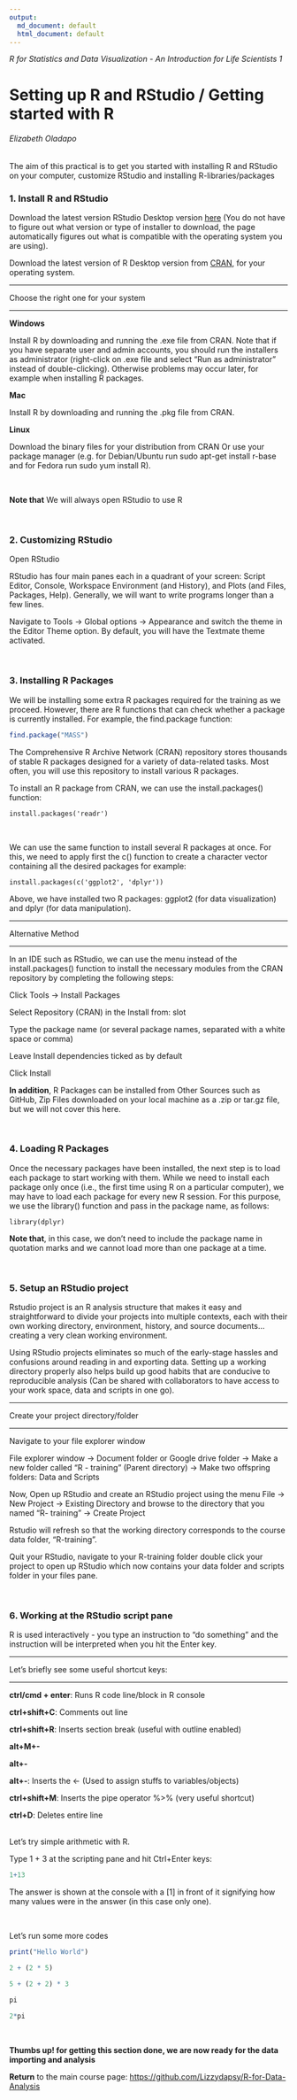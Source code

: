 ```yaml
---
output:
  md_document: default
  html_document: default
---
```


*R for Statistics and Data Visualization - An Introduction for Life
Scientists 1*

# Setting up R and RStudio / Getting started with R

###### Elizabeth Oladapo

The aim of this practical is to get you started with installing R and
RStudio on your computer, customize RStudio and installing
R-libraries/packages

### 1. Install R and RStudio

Download the latest version RStudio Desktop version
[here](https://posit.co/download/rstudio-desktop/#download) (You do not
have to figure out what version or type of installer to download, the
page automatically figures out what is compatible with the operating
system you are using).

Download the latest version of R Desktop version from
[CRAN](https://cran.r-project.org/), for your operating system.

------------------------------------------------------------------------

Choose the right one for your system

------------------------------------------------------------------------

**Windows**

Install R by downloading and running the .exe file from CRAN. Note that
if you have separate user and admin accounts, you should run the
installers as administrator (right-click on .exe file and select "Run as
administrator" instead of double-clicking). Otherwise problems may occur
later, for example when installing R packages.

**Mac**

Install R by downloading and running the .pkg file from CRAN.

**Linux**

Download the binary files for your distribution from CRAN Or use your
package manager (e.g. for Debian/Ubuntu run sudo apt-get install r-base
and for Fedora run sudo yum install R).

<br/>

**Note that** We will always open RStudio to use R

<br/>

### 2. Customizing RStudio

Open RStudio

RStudio has four main panes each in a quadrant of your screen: Script
Editor, Console, Workspace Environment (and History), and Plots (and
Files, Packages, Help). Generally, we will want to write programs longer
than a few lines.

Navigate to Tools → Global options → Appearance and switch the theme in
the Editor Theme option. By default, you will have the Textmate theme
activated.

<br/>

### 3. Installing R Packages

We will be installing some extra R packages required for the training as
we proceed. However, there are R functions that can check whether a
package is currently installed. For example, the find.package function:

```r
find.package("MASS")
```

The Comprehensive R Archive Network (CRAN) repository stores thousands
of stable R packages designed for a variety of data-related tasks. Most
often, you will use this repository to install various R packages.

To install an R package from CRAN, we can use the install.packages()
function:

```
install.packages('readr')
```

<br/>

We can use the same function to install several R packages at once. For
this, we need to apply first the c() function to create a character
vector containing all the desired packages for example:

```
install.packages(c('ggplot2', 'dplyr'))
```

Above, we have installed two R packages: ggplot2 (for data
visualization) and dplyr (for data manipulation).

------------------------------------------------------------------------

Alternative Method

------------------------------------------------------------------------

In an IDE such as RStudio, we can use the menu instead of the
install.packages() function to install the necessary modules from the
CRAN repository by completing the following steps:

Click Tools → Install Packages

Select Repository (CRAN) in the Install from: slot

Type the package name (or several package names, separated with a white
space or comma)

Leave Install dependencies ticked as by default

Click Install

**In addition**, R Packages can be installed from Other Sources such as
GitHub, Zip Files downloaded on your local machine as a .zip or tar.gz
file, but we will not cover this here.

<br/>

### 4. Loading R Packages

Once the necessary packages have been installed, the next step is to 
load each package to start working with them. While we need to install
each package only once (i.e., the first time using R on a particular
computer), we may have to load each package for every new R session. For
this purpose, we use the library() function and pass in the package
name, as follows:

```
library(dplyr)
```

**Note that**, in this case, we don't need to include the package name
in quotation marks and we cannot load more than one package at a time.

<br/>

### 5. Setup an RStudio project

Rstudio project is an R analysis structure that makes it easy and
straightforward to divide your projects into multiple contexts, each
with their own working directory, environment, history, and source
documents... creating a very clean working environment.

Using RStudio projects eliminates so much of the early-stage hassles and
confusions around reading in and exporting data. Setting up a working
directory properly also helps build up good habits that are conducive to
reproducible analysis (Can be shared with collaborators to have access
to your work space, data and scripts in one go).

------------------------------------------------------------------------

Create your project directory/folder

------------------------------------------------------------------------

Navigate to your file explorer window

File explorer window -\> Document folder or Google drive folder -\> Make
a new folder called "R - training" (Parent directory) -\> Make two
offspring folders: Data and Scripts

Now, Open up RStudio and create an RStudio project using the menu File
-\> New Project -\> Existing Directory and browse to the directory that
you named "R- training" -\> Create Project

Rstudio will refresh so that the working directory corresponds to the
course data folder, "R-training".

Quit your RStudio, navigate to your R-training folder double click your
project to open up RStudio which now contains your data folder and
scripts folder in your files pane.

<br/>

### 6. Working at the RStudio script pane

R is used interactively - you type an instruction to "do something" and
the instruction will be interpreted when you hit the Enter key.

***
Let's briefly see some useful shortcut keys:

***

__ctrl/cmd + enter__: Runs R code line/block in R console

__ctrl+shift+C__: Comments out line

__ctrl+shift+R__: Inserts section break (useful with outline enabled)

__alt+M+-__

__alt+-__

__alt+-__: Inserts the <- (Used to assign stuffs to variables/objects)

__ctrl+shift+M__: Inserts the pipe operator %\>% (very useful shortcut)

__ctrl+D__: Deletes entire line

<br/> Let's try simple arithmetic with R.

Type 1 + 3 at the scripting pane and hit Ctrl+Enter keys:

```r

1+13

```

The answer is shown at the console with a [1] in front of it signifying how many values were in the answer
(in this case only one).

<br/>

Let's run some more codes

```r
print("Hello World")

2 + (2 * 5)

5 + (2 + 2) * 3

pi

2*pi


```
<br/>

**Thumbs up! for getting this section done, we are now ready for the data
importing and analysis**

**Return** to the main course page:
<https://github.com/Lizzydapsy/R-for-Data-Analysis>
